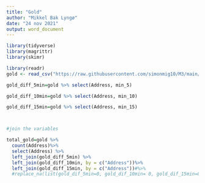 ```yaml
---
title: "Gold"
author: "Mikkel Bak Lyngø"
date: "24 nov 2021"
output: word_document
---
```


```r
library(tidyverse)
library(magrittr)
library(skimr)
```

```r
library(readr)
gold <- read_csv("https://raw.githubusercontent.com/simonmig10/M3/main/gold.csv")
```

```r
gold_diff_5min=gold %>% select(Address, min_5) 

gold_diff_10min=gold %>% select(Address, min_10)

gold_diff_15min=gold %>% select(Address, min_15)



#join the variables 

total_gold=gold %>% 
  count(Address)%>%
  select(Address) %>% 
  left_join(gold_diff_5min) %>%
  left_join(gold_diff_10min, by = c("Address"))%>%
  left_join(gold_diff_15min, by = c("Address"))#%>%
  #replace_na(list(gold_dif_5min=0, gold_dif_10min= 0, gold_dif_15min=0))

```




